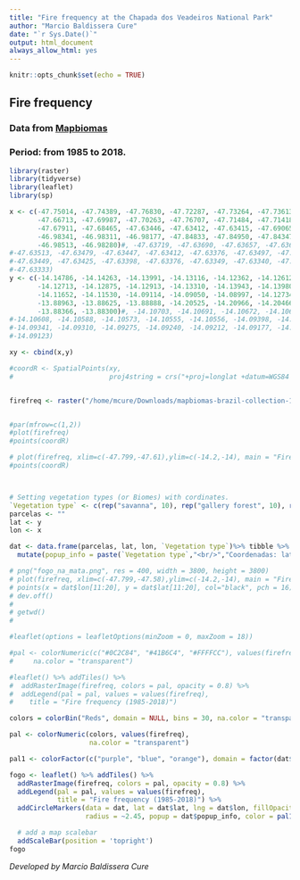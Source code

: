 ```yaml
---
title: "Fire frequency at the Chapada dos Veadeiros National Park"
author: "Marcio Baldissera Cure"
date: "`r Sys.Date()`"
output: html_document
always_allow_html: yes
---
```


```r
knitr::opts_chunk$set(echo = TRUE)
```


## Fire frequency

### Data from [Mapbiomas](https://mapbiomas.org/)

### Period: from 1985 to 2018.

```r
library(raster)
library(tidyverse)
library(leaflet)
library(sp)

x <- c(-47.75014, -47.74389, -47.76830, -47.72287, -47.73264, -47.73613, -47.68317,
       -47.66713, -47.69987, -47.70263, -47.76707, -47.71484, -47.71418, -47.67871,
       -47.67911, -47.68465, -47.63446, -47.63412, -47.63415, -47.69065, -46.97297,
       -46.98341, -46.98311, -46.98177, -47.84833, -47.84950, -47.84347, -46.97983,
       -46.98513, -46.98280)#, -47.63719, -47.63690, -47.63657, -47.63625, -47.63551,
#-47.63513, -47.63479, -47.63447, -47.63412, -47.63376, -47.63497, -47.63472,
#-47.63449, -47.63425, -47.63398, -47.63376, -47.63349, -47.63340, -47.63323,
#-47.63333)
y <- c(-14.14786, -14.14263, -14.13991, -14.13116, -14.12362, -14.12612, -14.12855,
       -14.12713, -14.12875, -14.12913, -14.13310, -14.13943, -14.13980, -14.11648,
       -14.11652, -14.11530, -14.09114, -14.09050, -14.08997, -14.12734, -13.92030,
       -13.88963, -13.88625, -13.88888, -14.20525, -14.20966, -14.20466, -13.89772,
       -13.88366, -13.88300)#, -14.10703, -14.10691, -14.10672, -14.10647, -14.10615,
#-14.10608, -14.10588, -14.10573, -14.10555, -14.10556, -14.09398, -14.09369,
#-14.09341, -14.09310, -14.09275, -14.09240, -14.09212, -14.09177, -14.09145,
#-14.09123)

xy <- cbind(x,y)

#coordR <- SpatialPoints(xy,
#                        proj4string = crs("+proj=longlat +datum=WGS84 +no_defs +ellps=WGS84 +towgs84=0,0,0"))


firefreq <- raster("/home/mcure/Downloads/mapbiomas-brazil-collection-10-parnadachapadadosveadeiros-1985_2018.tif")


#par(mfrow=c(1,2))
#plot(firefreq)
#points(coordR)

# plot(firefreq, xlim=c(-47.799,-47.61),ylim=c(-14.2,-14), main = "Fire frequency (1985-2018)")
#points(coordR)



# Setting vegetation types (or Biomes) with cordinates.
`Vegetation type` <- c(rep("savanna", 10), rep("gallery forest", 10), rep("dry forest", 10)) %>% factor
parcelas <- ""
lat <- y
lon <- x

dat <- data.frame(parcelas, lat, lon, `Vegetation type`)%>% tibble %>%
  mutate(popup_info = paste(`Vegetation type`,"<br/>","Coordenadas: lat ", lat, ";"," lon ", lon,"<br/>"))

# png("fogo_na_mata.png", res = 400, width = 3800, height = 3800)
# plot(firefreq, xlim=c(-47.799,-47.58),ylim=c(-14.2,-14), main = "Fire frequency (1985-2018)")
# points(x = dat$lon[11:20], y = dat$lat[11:20], col="black", pch = 16)
# dev.off()
#
# getwd()
#

#leaflet(options = leafletOptions(minZoom = 0, maxZoom = 18))

#pal <- colorNumeric(c("#0C2C84", "#41B6C4", "#FFFFCC"), values(firefreq),
#     na.color = "transparent")

#leaflet() %>% addTiles() %>%
#  addRasterImage(firefreq, colors = pal, opacity = 0.8) %>%
#  addLegend(pal = pal, values = values(firefreq),
#    title = "Fire frequency (1985-2018)")

colors = colorBin("Reds", domain = NULL, bins = 30, na.color = "transparent")

pal <- colorNumeric(colors, values(firefreq),
                    na.color = "transparent")

pal1 <- colorFactor(c("purple", "blue", "orange"), domain = factor(dat$Vegetation.type))

fogo <- leaflet() %>% addTiles() %>%
  addRasterImage(firefreq, colors = pal, opacity = 0.8) %>%
  addLegend(pal = pal, values = values(firefreq),
            title = "Fire frequency (1985-2018)") %>%
  addCircleMarkers(data = dat, lat = dat$lat, lng = dat$lon, fillOpacity = 90,
                   radius = ~2.45, popup = dat$popup_info, color = pal1(dat$Vegetation.type))%>%

  # add a map scalebar
  addScaleBar(position = 'topright')
fogo
```



_Developed by Marcio Baldissera Cure_
